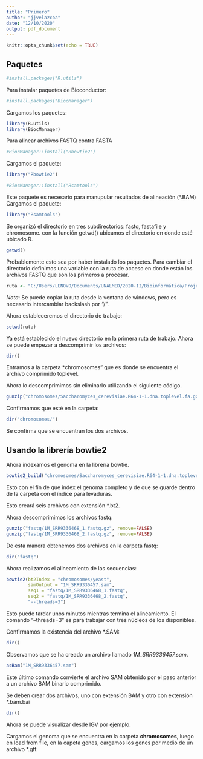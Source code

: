 ```yaml
---
title: "Primero"
author: "jjvelazcoa"
date: "12/10/2020"
output: pdf_document
---
```


```r
knitr::opts_chunk$set(echo = TRUE)
```

## Paquetes

```r
#install.packages("R.utils")
```
Para instalar paquetes de Bioconductor:
```r
#install.packages("BiocManager")
```
Cargamos los paquetes:

```r
library(R.utils)
library(BiocManager)
```
Para alinear archivos FASTQ contra FASTA

```r
#BiocManager::install("Rbowtie2")
```

Cargamos el paquete:

```r
library("Rbowtie2")
```


```r
#BiocManager::install("Rsamtools")
```

Este paquete es necesario para manupular resultados de alineación (*.BAM)
Cargamos el paquete:

```r
library("Rsamtools")
```
Se organizó el directorio en tres subdirectorios: fastq, fastafile y chromosome.
con la función getwd() ubicamos el directorio en donde esté ubicado R.
```r
getwd()
```
Probablemente esto sea por haber instalado los paquetes. Para cambiar el directorio definimos una variable con la ruta de acceso en donde están los archivos FASTQ que son los primeros a procesar.

```r
ruta <- "C:/Users/LENOVO/Documents/UNALMED/2020-II/Bioinformática/Project/BEC/2020-03-23/chromosomes"
```

*Nota*: Se puede copiar la ruta desde la ventana de windows, pero es necesario intercambiar backslash por "/".

Ahora estableceremos el directorio de trabajo:

```r
setwd(ruta)
```

Ya está establecido el nuevo directorio en la primera ruta de trabajo. Ahora se puede empezar a descomprimir los archivos:

```r
dir()
```
Entramos a la carpeta *chromosomes" que es donde se encuentra el archivo comprimido toplevel.

Ahora lo descomprimimos sin eliminarlo utilizando el siguiente código.

```r
gunzip("chromosomes/Saccharomyces_cerevisiae.R64-1-1.dna.toplevel.fa.gz", remove=FALSE)
```
Confirmamos que esté en la carpeta:

```r
dir("chromosomes/")
```

Se confirma que se encuentran los dos archivos.

## Usando la librería bowtie2

Ahora indexamos el genoma en la librería bowtie.
```r
bowtie2_build("chromosomes/Saccharomyces_cerevisiae.R64-1-1.dna.toplevel.fa", bt2Index = "chromosomes/yeast")
```

Esto con el fin de que index el genoma completo y de que se guarde dentro de la carpeta con el índice para levaduras.

Esto creará seis archivos con extensión *.bt2.

Ahora descomprimimos los archivos fastq:

```r
gunzip("fastq/1M_SRR9336468_1.fastq.gz", remove=FALSE)
gunzip("fastq/1M_SRR9336468_2.fastq.gz", remove=FALSE)
```

De esta manera obtenemos dos archivos en la carpeta fastq:
```r
dir("fastq")
```

  Ahora realizamos el alineamiento de las secuencias:
```r
bowtie2(bt2Index = "chromosomes/yeast", 
        samOutput = "1M_SRR9336457.sam", 
        seq1 = "fastq/1M_SRR9336468_1.fastq",
        seq2 = "fastq/1M_SRR9336468_2.fastq",
        "--threads=3")
```
  
Esto puede tardar unos minutos mientras termina el alineamiento. El comando "--threads=3" es para trabajar con tres núcleos de los disponibles.

Confirmamos la existencia del archivo *.SAM:

```r
dir()
```
Observamos que se ha creado un archivo llamado *1M_SRR9336457.sam*. 

```r
asBam("1M_SRR9336457.sam")
```

Este último comando convierte el archivo SAM obtenido por el paso anterior a un archivo BAM binario comprimido.

Se deben crear dos archivos, uno con extensión BAM y otro con extensión *.bam.bai

```r
dir()
```
Ahora se puede visualizar desde IGV por ejemplo.

Cargamos el genoma que se encuentra en la carpeta **chromosomes**, luego en load from file, en la capeta genes, cargamos los genes por medio de un archivo *.gff.


